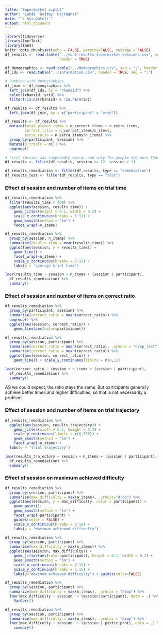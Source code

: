 ```yaml
---
title: "Supermarket ouptut"
author: "Lukáš 'hejtmy' Hejtmánek"
date: "`r Sys.Date()`"
output: html_document
---
```


```r
library(tidyverse)
library(lmerTest)
library(lme4)
knitr::opts_chunk$set(echo = FALSE, warning=FALSE, message = FALSE)
df_results <- read.table("../run2-results-supermarket-sessions.csv", sep = ";",
                         header = TRUE)

df_demographics <- read.table("../demographics.csv", sep = ";", header = TRUE)
df_ids <- read.table("../information.csv", header = TRUE, sep = ";")

# Combine with demographics
df_join <- df_demographics %>%
  left_join(df_ids, by = "rbansid") %>%
  select(rbansid, vrid) %>% 
  filter(!is.na(rbansid) & !is.na(vrid))

df_results <- df_results %>%
  left_join(df_join, by = c("participant" = "vrid"))
```


```r
df_results <- df_results %>%
  mutate(total_picked_items = n_correct_items + n_extra_items,
         correct_ratio = n_correct_items/n_items,
         extra_ratio = n_extra_items/n_items) %>%
  group_by(participant, session) %>%
  mutate(n_trials = n()) %>%
  ungroup()

# First session was supposedly weird, and only few people did more than 12
df_results <- filter(df_results, session <= 12, session > 1)

df_results_remediation <- filter(df_results, type == "remediation")
df_results_test <- filter(df_results, type == "test")
```


### Effect of session and number of items on trial time

```r
df_results_remediation %>%
  filter(results_time < 400) %>%
  ggplot(aes(session, results_time)) +
    geom_jitter(height = 0.1, width = 0.2) +
    scale_x_continuous(breaks = 2:12) +
    geom_smooth(method = "lm") + 
    facet_wrap(~n_items)
```

```r
df_results_remediation %>%
  group_by(session, n_items) %>%
  summarise(results_time = mean(results_time)) %>%
  ggplot(aes(session, y = results_time)) +
    geom_line() +
    facet_wrap(~n_items) +
    scale_x_continuous(breaks = 2:12) +
    labs(y = "average trial time")
```


```r
lmer(results_time ~ session + n_items + (session | participant),
  df_results_remediation) %>%
  summary()
```
### Effect of session and number of items on correct ratio

```r
df_results_remediation %>%
  group_by(participant, session) %>%
  summarise(correct_ratio = mean(correct_ratio)) %>%
  ungroup() %>%
  ggplot(aes(session, correct_ratio)) +
    geom_line(aes(color=participant))
```


```r
df_results_remediation %>%
  group_by(session, participant) %>%
  summarise(correct_ratio = mean(correct_ratio), .groups = "drop_last") %>%
  summarise(correct_ratio = mean(correct_ratio)) %>%
  ggplot(aes(session, correct_ratio)) +
    geom_line() + scale_y_continuous(limits = c(0,1))
```

```r
lmer(correct_ratio ~ session + n_items + (session | participant),
  df_results_remediation) %>%
  summary()
```

AS we could expect, the ratio stays the same. But participants generally achieve better times and higher difficulties, so that is not necessarily a problem.

### Effect of session and number of items on trial trajectory

```r
df_results_remediation %>%
  ggplot(aes(session, results_trajectory)) +
    geom_jitter(width = 0.1, height = 0.3) +
    scale_y_continuous(limits = c(0,750)) +
    geom_smooth(method = "lm") + 
    facet_wrap(~n_items) +
  labs(y = "trial trajectory")
```

```r
lmer(results_trajectory ~ session + n_items + (session | participant),
  df_results_remediation) %>%
  summary()
```


### Effect of session on maximum achieved difficulty
```r
df_results_remediation %>%
  group_by(session, participant) %>%
  summarise(max_difficulty = max(n_items), .groups="drop") %>%
  ggplot(aes(session, y = max_difficulty, color = participant)) +
    geom_point()+
    geom_smooth(method = "lm") + 
    facet_wrap(~participant) +
    guides(color = FALSE) +
    scale_x_continuous(breaks = 2:12) +
    labs(y = "Maximum achieved difficulty")
```

```r
df_results_remediation %>%
  group_by(session, participant) %>%
  summarise(max_difficulty = max(n_items)) %>%
  ggplot(aes(session, max_difficulty)) +
    geom_jitter(aes(color=participant), height = 0.1, width = 0.2) +
    geom_smooth(method = "lm") +
    scale_x_continuous(breaks = 2:12) +
    scale_y_continuous(breaks = 1:15) +
    labs(y="maximum achieved difficulty") + guides(color=FALSE)
```

```r
df_results_remediation %>%
  group_by(session, participant) %>%
  summarize(max_difficulty = max(n_items), .groups = "drop") %>%
  lmer(max_difficulty ~ session  + (session|participant), data = .) %>%
    VarCorr()
```

```r
df_results_remediation %>%
  group_by(session, participant) %>%
  summarize(max_difficulty = max(n_items), .groups = "drop") %>%
  lmer(max_difficulty ~ session  + (session | participant), data = .) %>%
    summary()
```
